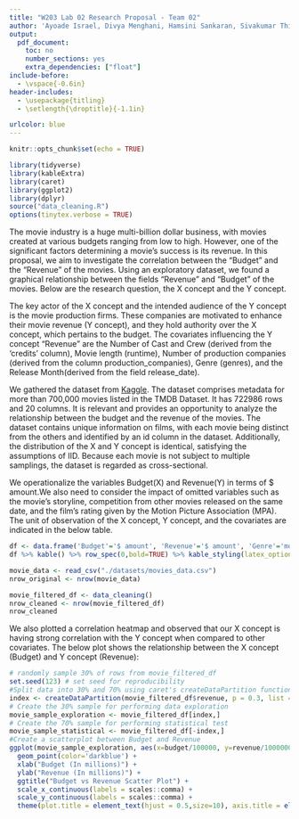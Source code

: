```yaml
---
title: "W203 Lab 02 Research Proposal - Team 02"
author: 'Ayoade Israel, Divya Menghani, Hamsini Sankaran, Sivakumar Thiyagarajan'
output:
  pdf_document:
    toc: no
    number_sections: yes
    extra_dependencies: ["float"]
include-before:
  - \vspace{-0.6in}
header-includes:
  - \usepackage{titling}
  - \setlength{\droptitle}{-1.1in}

urlcolor: blue
---
```



```r
knitr::opts_chunk$set(echo = TRUE)
```

```r
library(tidyverse)
library(kableExtra)
library(caret)
library(ggplot2)
library(dplyr)
source("data_cleaning.R")
options(tinytex.verbose = TRUE)
```

\quad The movie industry is a huge multi-billion dollar business, with movies created at various budgets ranging from low to high. However, one of the significant factors determining a movie's success is its revenue. In this proposal, we aim to investigate the correlation between the "Budget" and the "Revenue" of the movies. Using an exploratory dataset, we found a graphical relationship between the fields "Revenue" and "Budget" of the movies. Below are the research question, the X concept and the Y concept.
  \begin{quote}
    \begin{itemize}
    \item \textit{Research Question: \textbf{How does the budget of a movie influence its revenue?}}
    \item \textit{X Concept: Budget (metric)}
     \item \textit{Y Concept: Revenue (metric)}
      \end{itemize}
  \end{quote}
  
\quad The key actor of the X concept and the intended audience of the Y concept is the movie production firms. These companies are motivated to enhance their movie revenue (Y concept), and they hold authority over the X concept, which pertains to the budget. The covariates influencing the Y concept "Revenue" are the Number of Cast and Crew (derived from the 'credits' column), Movie length (runtime), Number of production companies (derived from the column production_companies), Genre (genres), and the Release Month(derived from the field release_date).

\quad We gathered the dataset from [Kaggle](https://www.kaggle.com/datasets/akshaypawar7/millions-of-movies). The dataset comprises metadata for more than 700,000 movies listed in the TMDB Dataset. It has 722986 rows and 20 columns. It is relevant and provides an opportunity to analyze the relationship between the budget and the revenue of the movies. The dataset contains unique information on films, with each movie being distinct from the others and identified by an id column in the dataset. Additionally, the distribution of the X and Y concept is identical, satisfying the assumptions of IID. Because each movie is not subject to multiple samplings, the dataset is regarded as cross-sectional.

\quad We operationalize the variables Budget(X) and Revenue(Y) in terms of $ amount.We also need to consider the impact of omitted variables such as the movie's storyline, competition from other movies released on the same date, and the film's rating given by the Motion Picture Association (MPA). The unit of observation of the X concept, Y concept, and the covariates are indicated in the below table.
```r
df <- data.frame('Budget'='$ amount', 'Revenue'='$ amount', 'Genre'='movie category', "Movie Length"='minutes', 'Number of Cast and Crew'='count', 'Number of production companies'='count', 'Release Date'='Date', check.names = FALSE) 
df %>% kable() %>% row_spec(0,bold=TRUE) %>% kable_styling(latex_options="hold_position") %>% kable_styling(latex_options = "scale_down")
```

```r
movie_data <- read_csv("./datasets/movies_data.csv")
nrow_original <- nrow(movie_data)
```

```r
movie_filtered_df <- data_cleaning()
nrow_cleaned <- nrow(movie_filtered_df)
nrow_cleaned
```


\quad We also plotted a correlation heatmap and observed that our X concept is having strong correlation with the Y concept when compared to other covariates. The below plot shows the relationship between the X concept (Budget) and Y concept (Revenue):

```r
# randomly sample 30% of rows from movie_filtered_df
set.seed(123) # set seed for reproducibility
#Split data into 30% and 70% using caret's createDataPartition function
index <- createDataPartition(movie_filtered_df$revenue, p = 0.3, list = FALSE)
# Create the 30% sample for performing data exploration
movie_sample_exploration <- movie_filtered_df[index,]
# Create the 70% sample for performing statistical test
movie_sample_statistical <- movie_filtered_df[-index,]
#Create a scatterplot between Budget and Revenue
ggplot(movie_sample_exploration, aes(x=budget/100000, y=revenue/1000000)) +
  geom_point(color='darkblue') +
  xlab("Budget (In millions)") +
  ylab("Revenue (In millions)") +
  ggtitle("Budget vs Revenue Scatter Plot") +
  scale_x_continuous(labels = scales::comma) +
  scale_y_continuous(labels = scales::comma) +
  theme(plot.title = element_text(hjust = 0.5,size=10), axis.title = element_text(size=10), legend.title = element_text(size=10))
```